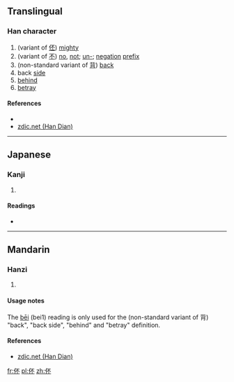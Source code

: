 ==Translingual==

===Han character===
{{Han char|rn=9|rad=人|as=04|sn=6|four=2129<sub>0</sub>|canj=人一火 (OMF)|ids=⿰[[亻]][[不]]}}

# (variant of [[伾]]) [[mighty]]
# (variant of [[不]]) [[no]], [[not]]; [[un-]]; [[negation]] [[prefix]]
# (non-standard variant of [[背]]) [[back]]
# back [[side]]
# [[behind]]
# [[betray]]

====References====
* {{Han ref|kx=0096.080|dkj=00446|hdz=10119.030|uh=4F13|ud=20243|bh=C9B8|bd=51640}}
*[http://www.zdic.net/zd/zi/ZdicE4ZdicBCZdic93.htm zdic.net (Han Dian)]

----

==Japanese==

===Kanji===
{{ja-kanji|grade=|rs=人04}}

# {{defn|lang=ja|sort=人04}}

====Readings====
* {{ja-readings|on=[[はい]] (hai), [[へ]] (he), [[ひ]] (hi)|kun=}}

----

==Mandarin==

===Hanzi===
{{cmn-hanzi|pin=[[pī]] ([[pi1]]), [[bēi]] ([[bei1]])|wg=p'i<sup>1</sup>, pei<sup>1</sup>}}

# {{defn|lang=cmn|sort=人04}}

====Usage notes====
The [[bēi]] (bei1) reading is only used for the (non-standard variant of 背) "back", "back side", "behind" and "betray" definition.

====References====
*[http://www.zdic.net/zd/zi/ZdicE4ZdicBCZdic93.htm zdic.net (Han Dian)]

[[fr:伓]]
[[pl:伓]]
[[zh:伓]]